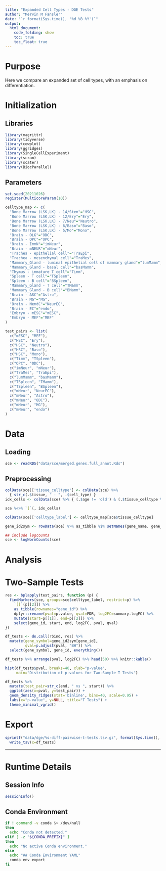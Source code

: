 ```yaml
---
title: "Expanded Cell Types - DGE Tests"
author: "Mervin M Fansler"
date: "`r format(Sys.time(), '%d %B %Y')`"
output: 
  html_document: 
    code_folding: show
    toc: true
    toc_float: true
---
```


# Purpose

Here we compare an expanded set of cell types, with an emphasis on differentiation.

# Initialization

## Libraries
```r
library(magrittr)
library(tidyverse)
library(cowplot)
library(ggridges)
library(SingleCellExperiment)
library(scran)
library(scater)
library(BiocParallel)
```

## Parameters
```r
set.seed(20211026)
register(MulticoreParam(10))

celltype_map <- c(
  "Bone Marrow (LSK,LK) - 14/Stem"="HSC",
  "Bone Marrow (LSK,LK) - 12/Ery"="Ery",
  "Bone Marrow (LSK,LK) - 7/Neu"="Neutro",
  "Bone Marrow (LSK,LK) - 6/Baso"="Baso",
  "Bone Marrow (LSK,LK) - 5/Mo"="Mono",
  "Brain - OLG"="ODC",
  "Brain - OPC"="OPC",
  "Brain - ImmN"="imNeur",
  "Brain - mNEUR"="mNeur",
  "Trachea - epithelial cell"="TraEpi",
  "Trachea - mesenchymal cell"="TraMes",
  "Mammary_Gland - luminal epithelial cell of mammary gland"="lumMamm",
  "Mammary_Gland - basal cell"="basMamm",
  "Thymus - immature T cell"="Timm",
  "Spleen - T cell"="TSpleen",
  "Spleen - B cell"="BSpleen",
  "Mammary_Gland - T cell"="TMamm",
  "Mammary_Gland - B cell"="BMamm",
  "Brain - ASC"="Astro",
  "Brain - MG"="MG",
  "Brain - NendC"="NeurEC",
  "Brain - EC"="endo",
  "Embryo - mESC"="mESC",
  "Embryo - MEF"="MEF"
)

test_pairs <- list(
  c("mESC", "MEF"),
  c("HSC", "Ery"),
  c("HSC", "Neutro"),
  c("HSC", "Baso"),
  c("HSC", "Mono"),
  c("Timm", "TSpleen"),
  c("OPC", "ODC"),
  c("imNeur", "mNeur"),
  c("TraMes", "TraEpi"),
  c("lumMamm", "basMamm"),
  c("TSpleen", "TMamm"),
  c("TSpleen", "BSpleen"),
  c("mNeur", "NeurEC"),
  c("mNeur", "Astro"),
  c("mNeur", "ODC"),
  c("mNeur", "MG"),
  c("mNeur", "endo")
)
```

# Data
## Loading
```r
sce <- readRDS("data/sce/merged.genes.full_annot.Rds")
```

## Preprocessing
```r
colData(sce)['tissue_celltype'] <- colData(sce) %>% 
  { str_c(.$tissue, " - ", .$cell_type) }
idx_cells <- colData(sce) %>% { (.$age != 'old') & (.$tissue_celltype %in% names(celltype_map)) }

sce %<>% `[`(, idx_cells)

colData(sce)['celltype_label'] <- celltype_map[sce$tissue_celltype]

gene_id2sym <- rowData(sce) %>% as_tibble %$% setNames(gene_name, gene_id)

## include logcounts
sce <- logNormCounts(sce)
```

# Analysis

# Two-Sample Tests
```r
res <- bplapply(test_pairs, function (p) {
  findMarkers(sce, groups=sce$celltype_label, restrict=p) %>%
    `[[`(p[[2]]) %>%
    as_tibble(rownames="gene_id") %>%
    dplyr::rename(pval=p.value, qval=FDR, log2FC=summary.logFC) %>%
    mutate(start=p[[1]], end=p[[2]]) %>%
    select(gene_id, start, end, log2FC, pval, qval)
})

df_tests <- do.call(rbind, res) %>%
  mutate(gene_symbol=gene_id2sym[gene_id],
         qval=p.adjust(pval, "BH")) %>%
  select(gene_symbol, gene_id, everything())

df_tests %>% arrange(pval, log2FC) %>% head(50) %>% knitr::kable()
```

```r
hist(df_tests$pval, breaks=40, xlab="p-value",
     main="Distribution of p-values for Two-Sample T Tests")
```


```r
df_tests %>%
  mutate(test_pair=str_c(end, " vs ", start)) %>%
  ggplot(aes(x=pval, y=test_pair)) +
  geom_density_ridges(stat='binline', bins=40, scale=0.95) +
  labs(x="p-value", y=NULL, title="T Tests") +
  theme_minimal_vgrid()
```

# Export
```r
sprintf("data/dge/%s-diff-pairwise-t-tests.tsv.gz", format(Sys.time(), '%Y%m%d')) %>%
  write_tsv(x=df_tests)
```


---

# Runtime Details
## Session Info
```r
sessionInfo()
```

## Conda Environment
```bash
if ! command -v conda &> /dev/null
then
  echo "Conda not detected."
elif [ -z "${CONDA_PREFIX}" ]
then
  echo "No active Conda environment."
else
  echo "## Conda Environment YAML"
  conda env export
fi
```
